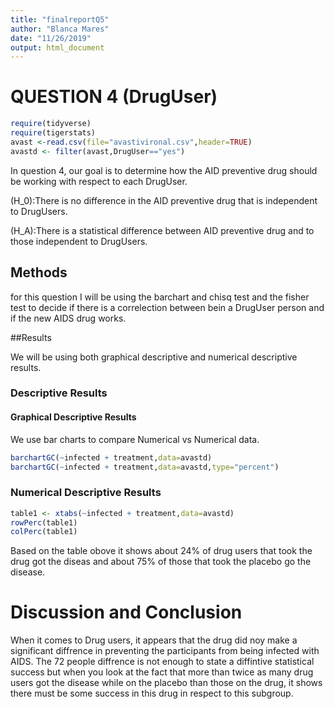 ```yaml
---
title: "finalreportQ5"
author: "Blanca Mares"
date: "11/26/2019"
output: html_document
---
```


# QUESTION 4 (DrugUser)

```r
require(tidyverse)
require(tigerstats)
avast <-read.csv(file="avastivironal.csv",header=TRUE)
avastd <- filter(avast,DrugUser=="yes")

```


<!--In this section you explain what you are trying to show.  Where did the data come from?  What is the research or other question you are trying to answer?!-->

In question 4,  our goal is to determine how the AID preventive drug should be working with respect to each DrugUser.

\(H_0\):There is no difference in the AID preventive drug that is independent to DrugUsers.

\(H_A\):There is a statistical difference between AID preventive drug  and to those independent to DrugUsers.

## Methods
for this question I will be using the barchart and chisq test and the fisher test to decide if there is a correlection between bein a DrugUser person and if the new AIDS drug works.
<!--Decide on your methods:  use "variable analysis" or other appropriate descriptors.  Make sure to choose at least one graphical method and at least one numerical method.!-->

##Results

<!--Divide this section into two sub-sections:  One for your descriptive  results and one for your inferential results.!-->

We will be using both graphical descriptive and numerical descriptive results.

### Descriptive Results


#### Graphical Descriptive Results

<!--Graphical results here.  Make sure to show your code.  Provide appropriate labels for axes, giving units if possible, and provide a good title for the graph, too.  Use the graphical results to describe the patterns if any that exist in the data as focused toward the research question!-->

We use bar charts to compare Numerical vs Numerical data.

```r
barchartGC(~infected + treatment,data=avastd)
barchartGC(~infected + treatment,data=avastd,type="percent")

```

### Numerical Descriptive Results

```r
table1 <- xtabs(~infected + treatment,data=avastd)
rowPerc(table1)
colPerc(table1)

```
Based on the table obove it shows about 24% of drug users that took the drug got the diseas and about 75% of those that took the placebo go the disease.

# Discussion and Conclusion



<!--Discussion and conclusion here.  If you found a relationship be sure to consider whether the relationship occurs because one of the variavbles causes the other, or whether they perhasps are related for some other reason.  Watch the chapter 6 videos from the GeorgeTown videos collection.!-->

When  it comes to Drug users, it appears that the drug did noy make a significant diffrence in preventing the participants from being infected with AIDS. The 72 people diffrence is not enough to state a diffintive statistical success but when you look at the fact that more than twice as many drug users got the disease while on the placebo than those on the drug, it shows there must be some success in this drug in respect to this subgroup.


